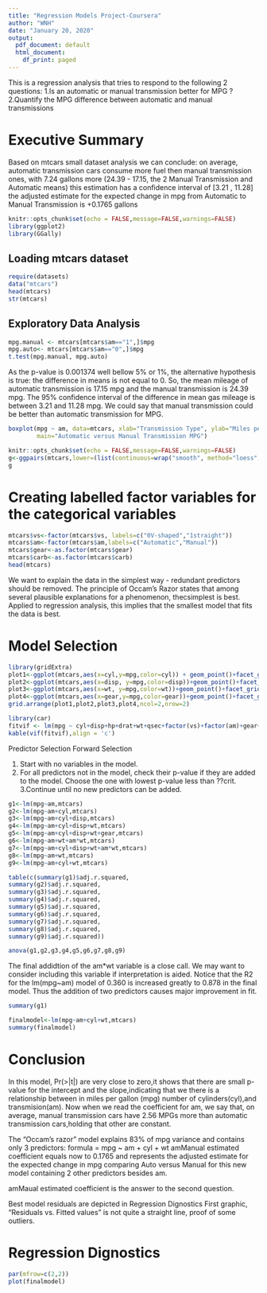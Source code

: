 ---
title: "Regression Models Project-Coursera"
author: "WNH"
date: "January 20, 2020"
output:
  pdf_document: default
  html_document:
    df_print: paged
---
This is a regression analysis that tries to respond to the following 2 questions:
1.Is an automatic or manual transmission better for MPG ? 
2.Quantify the MPG difference between automatic and manual transmissions

# Executive Summary
Based on mtcars small dataset analysis we can conclude:
on average, automatic transmission cars consume more fuel then manual transmission ones, with 7.24 gallons more (24.39 - 17.15, the 2 Manual Transmission and Automatic means)
this estimation has a confidence interval of [3.21 , 11.28]
the adjusted estimate for the expected change in mpg from Automatic to Manual Transmission is +0.1765 gallons

```{r global_options}
knitr::opts_chunk$set(echo = FALSE,message=FALSE,warnings=FALSE)
library(ggplot2)
library(GGally)
```

## Loading mtcars dataset

```{r }
require(datasets)
data("mtcars")
head(mtcars)
str(mtcars)
```
## Exploratory Data Analysis
```{r}
mpg.manual <- mtcars[mtcars$am=="1",]$mpg
mpg.auto<- mtcars[mtcars$am=="0",]$mpg
t.test(mpg.manual, mpg.auto)
```
As the p-value is 0.001374 well bellow 5% or 1%, the alternative hypothesis is true: the difference in means is not equal to 0. So, the mean mileage of automatic transmission is 17.15 mpg and the manual transmission is 24.39 mpg.
The 95% confidence interval of the difference in mean gas mileage is between 3.21 and 11.28 mpg. We could say that manual transmission could be better than automatic transmission for MPG.

```{r}
boxplot(mpg ~ am, data=mtcars, xlab="Transmission Type", ylab="Miles per Gallon",
        main="Automatic versus Manual Transmission MPG")
```

```{r message=FALSE, warning=FALSE, paged.print=FALSE}
knitr::opts_chunk$set(echo = FALSE,message=FALSE,warnings=FALSE)
g<-ggpairs(mtcars,lower=(list(continuous=wrap("smooth", method="loess",color="blue"))))
g
```

# Creating labelled factor variables for the categorical variables
```{r}
mtcars$vs<-factor(mtcars$vs, labels=c("0V-shaped","1straight"))
mtcars$am<-factor(mtcars$am,labels=c("Automatic","Manual"))
mtcars$gear<-as.factor(mtcars$gear)
mtcars$carb<-as.factor(mtcars$carb)
head(mtcars)
```
We want to explain the data in the simplest way - redundant predictors should be removed. The principle of Occam's Razor states that among several plausible explanations for a phenomenon, thecsimplest is best. Applied to regression analysis, this implies that the smallest model that fits the data is best.

# Model Selection
```{r}
library(gridExtra)
plot1<-ggplot(mtcars,aes(x=cyl,y=mpg,color=cyl)) + geom_point()+facet_grid(~am)
plot2<-ggplot(mtcars,aes(x=disp, y=mpg,color=disp))+geom_point()+facet_grid(~am)
plot3<-ggplot(mtcars,aes(x=wt, y=mpg,color=wt))+geom_point()+facet_grid(~am)
plot4<-ggplot(mtcars,aes(x=gear,y=mpg,color=gear))+geom_point()+facet_grid(~am)
grid.arrange(plot1,plot2,plot3,plot4,ncol=2,nrow=2)
```

```{r}
library(car)
fitvif <- lm(mpg ~ cyl+disp+hp+drat+wt+qsec+factor(vs)+factor(am)+gear+carb, data = mtcars)
kable(vif(fitvif),align = 'c')
```

Predictor Selection
Forward Selection

1. Start with no variables in the model.
2. For all predictors not in the model, check their p-value if they are added to the model. Choose the one with lowest p-value less than ??crit.
3.Continue until no new predictors can be added.

```{r}
g1<-lm(mpg~am,mtcars)
g2<-lm(mpg~am+cyl,mtcars)
g3<-lm(mpg~am+cyl+disp,mtcars)
g4<-lm(mpg~am+cyl+disp+wt,mtcars)
g5<-lm(mpg~am+cyl+disp+wt+gear,mtcars)
g6<-lm(mpg~am+wt+am*wt,mtcars)
g7<-lm(mpg~am+cyl+disp+wt+am*wt,mtcars)
g8<-lm(mpg~am+wt,mtcars)
g9<-lm(mpg~am+cyl+wt,mtcars)

table(c(summary(g1)$adj.r.squared,
summary(g2)$adj.r.squared,
summary(g3)$adj.r.squared,
summary(g4)$adj.r.squared,
summary(g5)$adj.r.squared,
summary(g6)$adj.r.squared,
summary(g7)$adj.r.squared,
summary(g8)$adj.r.squared,
summary(g9)$adj.r.squared))

anova(g1,g2,g3,g4,g5,g6,g7,g8,g9)
```

The final addidtion of the am*wt variable is a close call. We may want to consider including this variable if interpretation is aided. Notice that the R2 for the lm(mpg~am) model of 0.360 is increased greatly to 0.878 in the final model. Thus the addition of two predictors causes major improvement in fit.

```{r}
summary(g1)
```

```{r}
finalmodel<-lm(mpg~am+cyl+wt,mtcars)
summary(finalmodel)
```

# Conclusion
In this model, Pr(>|t|) are very close to zero,it shows that there are small p-value for the intercept and the slope,indicating that we there is a relationship between in miles per gallon (mpg) number of cylinders(cyl),and transmision(am). Now when we read the coefficient for am, we say that, on average, manual transmission cars have 2.56 MPGs more than automatic transmission cars,holding that other are constant.

The "Occam's razor" model explains 83% of mpg variance and contains only 3 predictors:
formula = mpg ~ am + cyl + wt
amManual estimated coefficient equals now to 0.1765 and represents the adjusted estimate for the expected change in mpg comparing Auto versus Manual for this new model containing 2 other predictors besides am.

amMaual estimated coefficient is the answer to the second question.

Best model residuals are depicted in Regression Dignostics
First graphic, "Residuals vs. Fitted values" is not quite a straight line, proof of some outliers.

# Regression Dignostics

```{r}
par(mfrow=c(2,2))
plot(finalmodel)
```

